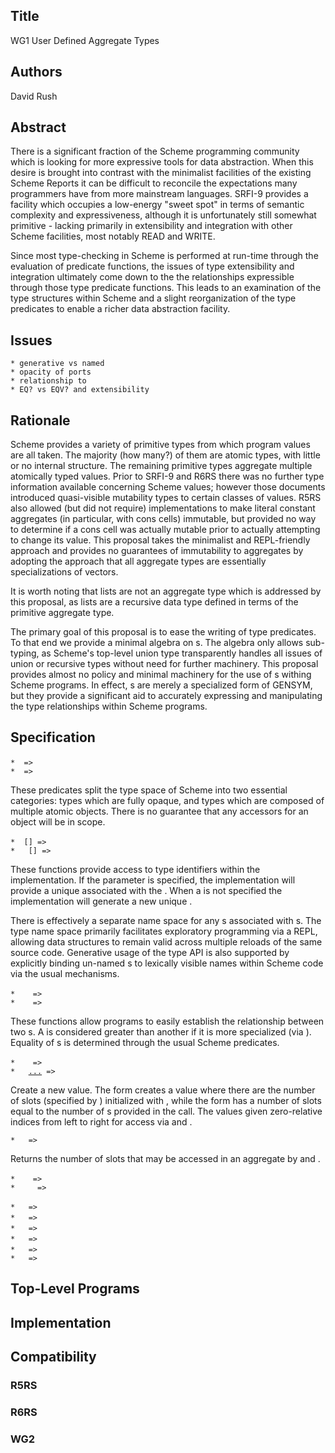 == Title ==

WG1 User Defined Aggregate Types

== Authors ==

David Rush

== Abstract ==

There is a significant fraction of the Scheme programming community which is looking for more expressive tools for data abstraction. When this desire is brought into contrast with the minimalist facilities of the existing Scheme Reports it can be difficult to reconcile the expectations many programmers have from more mainstream languages. SRFI-9 provides a facility which occupies a low-energy "sweet spot" in terms of semantic complexity and expressiveness, although it is unfortunately still somewhat primitive - lacking primarily in extensibility and integration with other Scheme facilities, most notably READ and WRITE.

Since most type-checking in Scheme is performed at run-time through the evaluation of predicate functions, the issues of type extensibility and integration ultimately come down to the the relationships expressible through those type predicate functions. This leads to an examination of the type structures within Scheme and a slight reorganization of the type predicates to enable a richer data abstraction facility.

== Issues ==

 * generative vs named
 * opacity of ports
 * relationship to {{{VALUES}}}
 * EQ? vs EQV? and extensibility

== Rationale ==

Scheme provides a variety of primitive types from which program values are all taken. The majority (how many?) of them are atomic types, with little or no internal structure. The remaining primitive types aggregate multiple atomically typed values. Prior to SRFI-9 and R6RS there was no further type information available concerning Scheme values; however those documents introduced quasi-visible mutability types to certain classes of values. R5RS also allowed (but did not require) implementations to make literal constant aggregates (in particular, with cons cells) immutable, but provided no way to determine if a cons cell was actually mutable prior to actually attempting to change its value. This proposal takes the minimalist and REPL-friendly approach and provides no guarantees of immutability to aggregates by adopting the approach that all aggregate types are essentially specializations of vectors.

It is worth noting that lists are not an aggregate type which is addressed by this proposal, as lists are a recursive data type defined in terms of the primitive {{{pair?}}} aggregate type.

The primary goal of this proposal is to ease the writing of type predicates. To that end we provide a minimal algebra on <type-id>s. The algebra only allows sub-typing, as Scheme's top-level union type transparently handles all issues of union or recursive types without need for further machinery. This proposal provides almost no policy and minimal machinery for the use of <type-id>s withing Scheme programs. In effect, <type-id>s are merely a specialized form of GENSYM, but they provide a significant aid to accurately expressing and manipulating the type relationships within Scheme programs.

== Specification ==

 * {{{atom?}}} => <boolean>
 * {{{aggregate?}}} => <boolean>

These predicates split the type space of Scheme into two essential categories: types which are fully opaque, and types which are composed of multiple atomic objects. There is no guarantee that any accessors for an {{{aggregate?}}} object will be in scope.

 * {{{make-aggregate-type}}} [<name>] => <type-id>
 * {{{extend-aggregate-type}}} <type-id> [<name>] => <type-id>

These functions provide access to type identifiers within the implementation. If the <name> parameter is specified, the implementation will provide a unique <type-id> associated with the <name>. When a <name> is not specified the implementation will generate a new unique <type-id>. 

There is effectively a separate name space for any <name>s associated with <type-id>s. The type name space primarily facilitates exploratory programming via a REPL, allowing data structures to remain valid across multiple reloads of the same source code. Generative usage of the type API is also supported by explicitly binding un-named <type-id>s to lexically visible names within Scheme code via the usual mechanisms.

 * {{{type<=?}}} <type-id> <type-id> => <bool>
 * {{{type>=?}}} <type-id> <type-id> => <bool>

These functions allow programs to easily establish the relationship between two <type-id>s. A <type-id> is considered greater than another <type-id> if it is more specialized (via {{{extend-aggregate-type}}}). Equality of <type-id>s is determined through the usual Scheme predicates.

 * {{{make-aggregate}}} <type-id> <slots> => <aggregate>
 * {{{aggregate-values}}} <type-id> [[<value>|...]] => <aggregate>

Create a new {{{aggregate?}}} value. The {{{make-aggregate}}} form creates a value where there are the number of slots (specified by <slots>) initialized with {{{#undefined}}}, while the {{{aggregate-values}}} form has a number of slots equal to the number of <value>s provided in the call. The values given zero-relative indices from left to right for access via {{{aggregate-ref}}} and {{{aggregate-set!}}}.

 * {{{aggregate-length}}} <aggregate> => <exact integer>

Returns the number of slots that may be accessed in an aggregate by {{{aggregate-ref}}} and {{{aggregate-set!}}}.

 * {{{aggregate-ref}}} <aggregate> <slot> => <value>
 * {{{aggregate-set!}}} <aggregate> <slot> <value> => {{{#undefined}}}

 * {{{aggregate-type}}} <pair> => <pair-type-id>
 * {{{aggregate-type}}} <vector> => <vector-type-id>
 * {{{aggregate-type}}} <string> => <string-type-id>
 * {{{aggregate-type}}} <aggregate> => <type-id>
 * {{{aggregate-type}}} <name> => <type-id>
 * {{{aggregate-type}}} <values> => <values-type-id>

== Top-Level Programs ==

== Implementation ==

== Compatibility ==

=== R5RS ===

=== R6RS ===

=== WG2 ===


